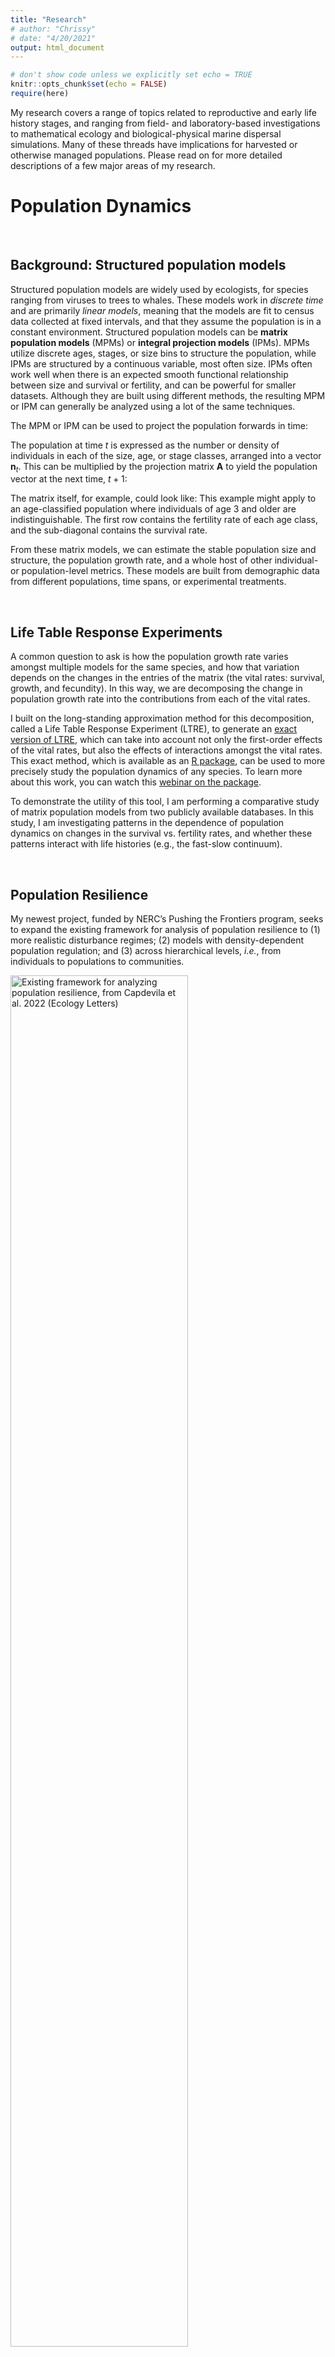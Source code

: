 ```yaml
---
title: "Research"
# author: "Chrissy"
# date: "4/20/2021"
output: html_document
---
```


```r
# don't show code unless we explicitly set echo = TRUE
knitr::opts_chunk$set(echo = FALSE)
require(here)
```

My research covers a range of topics related to reproductive and early life history stages, and ranging from field- and laboratory-based investigations to mathematical ecology and biological-physical marine dispersal simulations. Many of these threads have implications for harvested or otherwise managed populations. Please read on for more detailed descriptions of a few major areas of my research.

# **Population Dynamics**

<br>

## Background: Structured population models
Structured population models are widely used by ecologists, for species ranging from viruses to trees to whales. These models work in *discrete time* and are primarily *linear models*, meaning that the models are fit to census data collected at fixed intervals, and that they assume the population is in a constant environment. Structured population models can be **matrix population models** (MPMs) or **integral projection models** (IPMs). MPMs utilize discrete ages, stages, or size bins to structure the population, while IPMs are structured by a continuous variable, most often size. IPMs often work well when there is an expected smooth functional relationship between size and survival or fertility, and can be powerful for smaller datasets. Although they are built using different methods, the resulting MPM or IPM can generally be analyzed using a lot of the same techniques.

The MPM or IPM can be used to project the population forwards in time:

The population at time $t$ is expressed as the number or density of individuals in each of the size, age, or stage classes, arranged into a vector $\mathbf{n}_t$. This can be multiplied by the projection matrix $\mathbf{A}$ to yield the population vector at the next time, $t+1$:

\begin{equation}
\mathbf{n}_{t+1} = \mathbf{A}*\mathbf{n}_t
\end{equation}

The matrix itself, for example, could look like: 
\begin{equation}
\mathbf{A}_1 = 
\begin{bmatrix}
f_1       & f_2    & f_3 \\
s_1       & 0      & 0 \\ 
0         & s_2    & s_3 \\
\end{bmatrix}
\end{equation}
This example might apply to an age-classified population where individuals of age 3 and older are indistinguishable. The first row contains the fertility rate of each age class, and the sub-diagonal contains the survival rate.

From these matrix models, we can estimate the stable population size and structure, the population growth rate, and a whole host of other individual- or population-level metrics. These models are built from demographic data from different populations, time spans, or experimental treatments. 

<br>

## Life Table Response Experiments
A common question to ask is how the population growth rate varies amongst multiple models for the same species, and how that variation depends on the changes in the entries of the matrix (the vital rates: survival, growth, and fecundity). In this way, we are decomposing the change in population growth rate into the contributions from each of the vital rates. 

I built on the long-standing approximation method for this decomposition, called a Life Table Response Experiment (LTRE), to generate an [exact version of LTRE](https://besjournals.onlinelibrary.wiley.com/doi/full/10.1111/2041-210X.14065), which can take into account not only the first-order effects of the vital rates, but also the effects of interactions amongst the vital rates. This exact method, which is available as an [R package](https://cran.r-project.org/web/packages/exactLTRE/index.html), can be used to more precisely study the population dynamics of any species. To learn more about this work, you can watch this [webinar on the package](https://www.youtube.com/watch?v=PEjqJHotUTM&list=PL4ADF7CAA34DD8E4D&index=72&ab_channel=MethodsEcolEvol).

To demonstrate the utility of this tool, I am performing a comparative study of matrix population models from two publicly available databases. In this study, I am investigating patterns in the dependence of population dynamics on changes in the survival vs. fertility rates, and whether these patterns interact with life histories (e.g., the fast-slow continuum).

<br>

## Population Resilience
My newest project, funded by NERC's Pushing the Frontiers program, seeks to expand the existing framework for analysis of population resilience to (1) more realistic disturbance regimes; (2) models with density-dependent population regulation; and (3) across hierarchical levels, *i.e.*, from individuals to populations to communities.

![Existing framework for analyzing population resilience, from Capdevila et al. 2022 (Ecology Letters)](photos/Resilience_metrics.png){width=75%}
<br>
This existing framework assumes that the disturbance takes the form of a single 'pulse': essentially a one-time change to the population structure, that then decays away with time. However, real populations will be exposed to a variety of disturbances with different return times, or to 'press' disturbances that cause a permanent change in a given vital rate. I will be involved in developing and implementing novel mathematical approaches to combine concepts of stochastic environments with the transient dynamics analyses that underpin the existing resilience framework ([Capdevila et al. 2022](https://doi.org/10.1111/ele.14004)).

<br>
I will also be examining how the existing framework can be applied to non-linear population models, specifically models that incorporate density dependence. The standard structured population models assume that the parameters of the model-- the vital rates describing survival, growth, and reproduction-- are constant even when population size changes. However, real populations can exhibit a variety of different relationships between their vital rates and population density, and these density-dependent effects can vary in their stage-specificity as well.

![Figure showing examples of potential functional responses of vital rates to population density.](photos/density_dependence_plot.png){width=50%}

<br>
Finally, I will work on extending our framework for analyzing demographic resilience within populations to analyzing the resilience of multi-species communities. More on this as the project progresses!

<br>

## Luck in life histories
In structured population models, all individuals that share the same state (age, class, size) also share the same probabilities of surviving, growing, shrinking, and reproducing. From the perspective of the model, they are identical. However, if we use that model to simulate a series of individuals, they will follow wildly different life courses: some will die in the first time step, some will live long enough to reproduce once, and a small percentage will survive a long time and produce many offspring.

The study of luck or 'individual stochasticity' in demographic models is motivated by the frequent observation of high levels of reproductive skew in populations: a small number of adults contribute the majority of the offspring (and, therefore, population growth). 

I have examined the role of 'luck' in life histories across the wide variety of plant and animal population models available through the [COM(P)ADRE databases](compadre-db.org). I have found that, when no other phenotypic variation is represented in the models, that variance in lifespan and variance in lifetime reproductive output (LRO) are positively related. That is, populations with a lot of variation in lifespan (either because the population has a long mean lifespan, or because of high mortality in early life followed by low mortality) *also* show a lot of variation in LRO. However, skewness in lifetime reproductive output was negatively correlated to variance in LRO. As variance in LRO increases, the distribution becomes wider but less skewed. Finally, we found positive relationships between variance in LRO and both longevity and population growth rate. High variance in LRO may expose populations to harmful genetic drift, and we would expect that to be an issue in recovering populations of long-lived iteroparous species.

The manuscript on this work is in revision as of October 2023.

<br>

# **Maternal effects in rotifers**
![Artwork inspired by our research, completed by a Falmouth high school student, Kaylee Jackson in 2021.](photos/Jackson for Rotifer Project.jpeg){width=30%}

<br>
For many species, there is significant variation in individual fitness that can be attributed to maternal effects. Early life survival is strongly influenced by maternal provisioning (e.g., egg mass), particularly for species without post-natal care. Maternal health, body condition, and stress can lead to differences in survival or even phenotypic changes in the offspring. In rotifers, we observe a decline in the survival and fertility of offspring with increasing age of their mothers, a phenomenon known as maternal effect senescence. This is observed even in clonal populations, with no post-natal care, and no evidence of changes in maternal provisioning.

I have a productive collaboration studying maternal effects in rotifers with matrix population models. Using individual life history data from a laboratory population of rotifers, I found that maternal effect senescence was expressed mostly as decreased fertility, and that it can arise through decreasing selection gradients with age. This paper is [available open-access.](https://www.pnas.org/content/117/28/16431)

I have also collaborated on a project investigating how [maternal age influences lifetime reproductive output](https://www.journals.uchicago.edu/doi/full/10.1086/718716) and have an ongoing collaboration looking at how these observed maternal effects respond to caloric restriction treatments.

<br>

# **Tuna larvae**
Tuna are fascinating creatures: the adults are highly migratory and have evolved a number of features for optimized swimming, hunting, and thermal regulation. For example, when they want to do fast burst swimming (for example during hunting), they can fold their dorsal fin down into a slot in the top of their body.

Their larvae hatch at just 2-3 mm in length, and grow rapidly. By about 1-2 weeks of age, these larvae are hunting down other fish larvae with their big eyes and big mouths.

![Bluefin tuna larvae, photographed on the tip of Chrissy's finger.](photos/Chrissy_bluefinTunaLarva.jpeg){width=50%}

<br>
Tuna are important as a source of food and they are prized by sport fishers. Like many species of fish, tuna exhibit high adult fecundity and high mortality in the early life stages. This means that small changes in early life growth and survival can have big impacts on the population dynamics and, by extension, on our decisions about how many fish to catch each year.

<br>

## Phoenix Islands Protected Area
In addition to the important role that early life stages play in driving population dynamics, studying larvae can be an important way to gain insight into adult presence and spawning behavior in places where the adults cannot be studied. For example, in the Phoenix Islands Protected Area (PIPA), in the Republic of Kiribati, there is no commercial fishing allowed. 

I was part of a project where we established a monitoring program of tuna larvae (skipjack, yellowfin, and bigeye) in PIPA. I analyzed larval tuna distribution as well as age and growth, finding no difference in growth between an El Niño year (2015) and a neutral year (2016). I also used particle backtracking simulations to demonstrate that spawning is occurring by tropical tunas both inside and to the northeast of PIPA.

![Relative spawning output, from backtracking simulations, is shown
for *Katsuwonus pelamis* (panels a–c) and *Thunnus spp.* (panels d–f). Panels a and d show the relative spawning output in 2015, panels b and e for 2016, and panels c and f for 2017.](https://media.springernature.com/lw685/springer-static/image/art%3A10.1038%2Fs41598-019-47161-0/MediaObjects/41598_2019_47161_Fig5_HTML.png)

<br>
Because of the huge contribution of tuna fishing to the economy of Kiribati, it is important to know if the protected area might also be protecting tunas. As our time series grows over the next few years, we hope to be able to ask questions about the influence of PIPA on spawning adults and larval tunas.

This paper is [available open-access.](https://www.nature.com/articles/s41598-019-47161-0)

<br>

## Atlantic bluefin tuna
Traditionally, it has been understood that Atlantic bluefin tuna exhibit strong natal homing, and that they reproduce in two locations: the Gulf of Mexico and the Mediterranean Sea. However, it has long been speculated that another spawning area might exist in the Western Atlantic, north of the Gulf of Mexico. In 2013, 67 bluefin larvae were collected in a region off the US East Coast known as the Slope Sea - it is the wedge of ocean extending from Cape Hatteras to the northeast, as the Gulf Stream peels away from the shelf break. These larval collections prompted debates over whether the area should be considered a "third" spawning ground.

![Figure from Richardson et al. 2016 in PNAS](https://www.pnas.org/cms/10.1073/pnas.1525636113/asset/fb4cd88d-d73e-4d45-8209-9c8a5171c919/assets/graphic/pnas.1525636113fig01.jpeg){width=50%}

<br>
I set out to investigate whether the Slope Sea represented suitable larval habitat. Using samples collected by NOAA scientists in 2016, I found that larval growth rates did not differ between the Slope Sea and the Gulf of Mexico that year, and that in fact Slope Sea larvae were slightly larger than Gulf of Mexico larvae at the time of hatching. I also demonstrated, using both backward and forward tracking simulations, that the larvae were spawned in the Slope Sea, and that they would be retained in the region until 25 days old, when they become capable of directed swimming. This work demonstrates that, at least in 2016, the Slope Sea was providing suitable larval habitat. Additional simulation work carried out in collaboration with physical ocenaographer Irina Rypina has shown that the Slope Sea provided ample suitable habitat for spawning and larval growth throughout the summer, at least over the past 10 years.

<br>

# **Larval dispersal**
Dispersal is a crucial life history event that influences the dynamics of local and meta-populations as well as invasion and evolutionary processes. While organisms in terrestrial systems often exhibit adaptations to increase their dispersal, aquatic and marine systems tend to be highly dispersive and adaptations are expected to arise to restrict transport in ocean currents. Two major traits related to dispersal in fish larvae are the pelagic larval duration and the vertical positioning of individuals. Pelagic larval duration sets the scope of maximum dispersal distance based on transport in ocean currents, and vertical positioning is important because wind-driven ocean currents decay with depth. In particular, it has been shown in some locations that a downward shift as larvae grow (a phenomenon termed ontogenetic vertical migration or OVM) can constrain dispersal and help larvae get back to shore.

![Sketch of a MOCNESS net system, designed to take depth-stratified plankton samples. The survey data used in this study were collected with a modified MOCNESS.](photos/MOCNESS_sketch.jpeg)

<br>
Using data from two years of monthly surveys across the Straits of Florida, I analyzed the vertical distributions of 23 taxa of coral reef fish larvae, finding behaviors that fit into several broad categories: surface-associated taxa, taxa that exhibit OVM, and messier patterns. These messier patterns include broadening depth preference with age, a complete lack of depth preference, and a shift towards shallower waters with age.

In larval simulations inspired by these vertical patterns, I found that a species exhibiting an even distribution across the water column experiences similar dispersal as a species exhibiting OVM. Both of these behaviors, even distribution and OVM, had more constrained dispersal and less connectivity in general across the Caribbean region. However, these patterns were more complex on regional and local scales, where the influence of local hydrography and habitat availability helped determine the dispersal and connectivity.

This paper is published at [Coral Reefs](https://link.springer.com/article/10.1007/s00338-023-02355-x). Please get in touch if you cannot access it.

